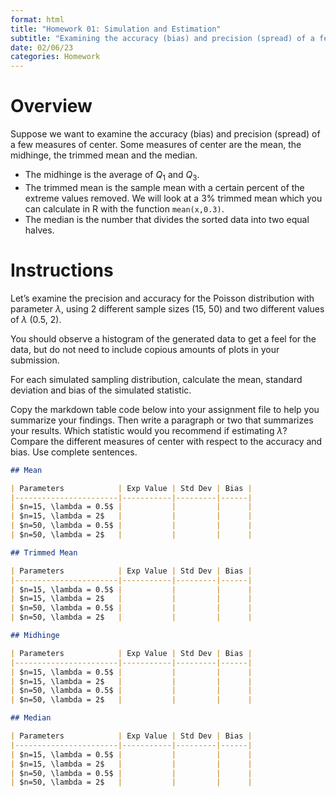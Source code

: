 ```yaml
---
format: html
title: "Homework 01: Simulation and Estimation"
subtitle: "Examining the accuracy (bias) and precision (spread) of a few measures of center."
date: 02/06/23
categories: Homework
---
```


# Overview

Suppose we want to examine the accuracy (bias) and precision (spread) of a few measures of center. Some measures of center are the mean, the midhinge, the trimmed mean and the median.

-   The midhinge is the average of $Q_{1}$ and $Q_{3}$.
-   The trimmed mean is the sample mean with a certain percent of the extreme values removed. We will look at a 3% trimmed mean which you can calculate in R with the function `mean(x,0.3)`.
-   The median is the number that divides the sorted data into two equal halves.


# Instructions

Let's examine the precision and accuracy for the Poisson distribution with parameter $\lambda$, using 2 different sample sizes (15, 50) and two different values of $\lambda$ (0.5, 2).

You should observe a histogram of the generated data to get a feel for the data, but do not need to include copious amounts of plots in your submission. 

For each simulated sampling distribution, calculate the mean, standard deviation and bias of the simulated statistic. 

Copy the markdown table code below into your assignment file to help you summarize your findings. Then write a paragraph or two that summarizes your results. Which statistic would you recommend if estimating $\lambda$? Compare the different measures of center with respect to the accuracy and bias. Use complete sentences.

```md
## Mean

| Parameters            | Exp Value | Std Dev | Bias |
|-----------------------|-----------|---------|------|
| $n=15, \lambda = 0.5$ |           |         |      |
| $n=15, \lambda = 2$   |           |         |      |
| $n=50, \lambda = 0.5$ |           |         |      |
| $n=50, \lambda = 2$   |           |         |      |

## Trimmed Mean

| Parameters            | Exp Value | Std Dev | Bias |
|-----------------------|-----------|---------|------|
| $n=15, \lambda = 0.5$ |           |         |      |
| $n=15, \lambda = 2$   |           |         |      |
| $n=50, \lambda = 0.5$ |           |         |      |
| $n=50, \lambda = 2$   |           |         |      |

## Midhinge

| Parameters            | Exp Value | Std Dev | Bias |
|-----------------------|-----------|---------|------|
| $n=15, \lambda = 0.5$ |           |         |      |
| $n=15, \lambda = 2$   |           |         |      |
| $n=50, \lambda = 0.5$ |           |         |      |
| $n=50, \lambda = 2$   |           |         |      |

## Median

| Parameters            | Exp Value | Std Dev | Bias |
|-----------------------|-----------|---------|------|
| $n=15, \lambda = 0.5$ |           |         |      |
| $n=15, \lambda = 2$   |           |         |      |
| $n=50, \lambda = 0.5$ |           |         |      |
| $n=50, \lambda = 2$   |           |         |      |
```
